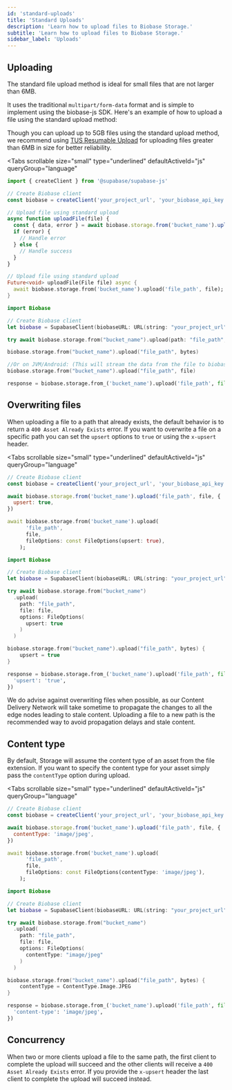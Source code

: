 ```yaml
---
id: 'standard-uploads'
title: 'Standard Uploads'
description: 'Learn how to upload files to Biobase Storage.'
subtitle: 'Learn how to upload files to Biobase Storage.'
sidebar_label: 'Uploads'
---
```


## Uploading

The standard file upload method is ideal for small files that are not larger than 6MB.

It uses the traditional `multipart/form-data` format and is simple to implement using the biobase-js SDK. Here's an example of how to upload a file using the standard upload method:

<Admonition type="note">

Though you can upload up to 5GB files using the standard upload method, we recommend using [TUS Resumable Upload](/docs/guides/storage/uploads/resumable-uploads) for uploading files greater than 6MB in size for better reliability.

</Admonition>

<Tabs
  scrollable
  size="small"
  type="underlined"
  defaultActiveId="js"
  queryGroup="language"
>
<TabPanel id="js" label="JavaScript">

```javascript
import { createClient } from '@supabase/supabase-js'

// Create Biobase client
const biobase = createClient('your_project_url', 'your_biobase_api_key')

// Upload file using standard upload
async function uploadFile(file) {
  const { data, error } = await biobase.storage.from('bucket_name').upload('file_path', file)
  if (error) {
    // Handle error
  } else {
    // Handle success
  }
}
```

</TabPanel>
<TabPanel id="dart" label="Dart">

```dart
// Upload file using standard upload
Future<void> uploadFile(File file) async {
  await biobase.storage.from('bucket_name').upload('file_path', file);
}
```

</TabPanel>
<TabPanel id="swift" label="Swift">

```swift
import Biobase

// Create Biobase client
let biobase = SupabaseClient(biobaseURL: URL(string: "your_project_url")!, biobaseKey: "your_biobase_api_key")

try await biobase.storage.from("bucket_name").upload(path: "file_path", file: file)
```

</TabPanel>
<TabPanel id="kotlin" label="Kotlin">

```kotlin
biobase.storage.from("bucket_name").upload("file_path", bytes)

//Or on JVM/Android: (This will stream the data from the file to biobase)
biobase.storage.from("bucket_name").upload("file_path", file)
```

</TabPanel>
<TabPanel id="python" label="Python">

```python
response = biobase.storage.from_('bucket_name').upload('file_path', file)
```

</TabPanel>
</Tabs>

## Overwriting files

When uploading a file to a path that already exists, the default behavior is to return a `400 Asset Already Exists` error.
If you want to overwrite a file on a specific path you can set the `upsert` options to `true` or using the `x-upsert` header.

<Tabs
  scrollable
  size="small"
  type="underlined"
  defaultActiveId="js"
  queryGroup="language"
>
<TabPanel id="js" label="JavaScript">

```javascript
// Create Biobase client
const biobase = createClient('your_project_url', 'your_biobase_api_key')

await biobase.storage.from('bucket_name').upload('file_path', file, {
  upsert: true,
})
```

</TabPanel>
<TabPanel id="dart" label="Dart">

```dart
await biobase.storage.from('bucket_name').upload(
      'file_path',
      file,
      fileOptions: const FileOptions(upsert: true),
    );
```

</TabPanel>
<TabPanel id="swift" label="Swift">

```swift
import Biobase

// Create Biobase client
let biobase = SupabaseClient(biobaseURL: URL(string: "your_project_url")!, biobaseKey: "your_biobase_api_key")

try await biobase.storage.from("bucket_name")
  .upload(
    path: "file_path",
    file: file,
    options: FileOptions(
      upsert: true
    )
  )
```

</TabPanel>
<TabPanel id="kotlin" label="Kotlin">

```kotlin
biobase.storage.from("bucket_name").upload("file_path", bytes) {
    upsert = true
}
```

</TabPanel>
<TabPanel id="python" label="Python">

```python
response = biobase.storage.from_('bucket_name').upload('file_path', file, {
  'upsert': 'true',
})
```

</TabPanel>
</Tabs>

We do advise against overwriting files when possible, as our Content Delivery Network will take sometime to propagate the changes to all the edge nodes leading to stale content.
Uploading a file to a new path is the recommended way to avoid propagation delays and stale content.

## Content type

By default, Storage will assume the content type of an asset from the file extension. If you want to specify the content type for your asset simply pass the `contentType` option during upload.

<Tabs
  scrollable
  size="small"
  type="underlined"
  defaultActiveId="js"
  queryGroup="language"
>
<TabPanel id="js" label="JavaScript">

```javascript
// Create Biobase client
const biobase = createClient('your_project_url', 'your_biobase_api_key')

await biobase.storage.from('bucket_name').upload('file_path', file, {
  contentType: 'image/jpeg',
})
```

</TabPanel>
<TabPanel id="dart" label="Dart">

```dart
await biobase.storage.from('bucket_name').upload(
      'file_path',
      file,
      fileOptions: const FileOptions(contentType: 'image/jpeg'),
    );
```

</TabPanel>
<TabPanel id="swift" label="Swift">

```swift
import Biobase

// Create Biobase client
let biobase = SupabaseClient(biobaseURL: URL(string: "your_project_url")!, biobaseKey: "your_biobase_api_key")

try await biobase.storage.from("bucket_name")
  .upload(
    path: "file_path",
    file: file,
    options: FileOptions(
      contentType: "image/jpeg"
    )
  )
```

</TabPanel>
<TabPanel id="kotlin" label="Kotlin">

```kotlin
biobase.storage.from("bucket_name").upload("file_path", bytes) {
    contentType = ContentType.Image.JPEG
}
```

</TabPanel>
<TabPanel id="python" label="Python">

```python
response = biobase.storage.from_('bucket_name').upload('file_path', file, {
  'content-type': 'image/jpeg',
})
```

</TabPanel>
</Tabs>

## Concurrency

When two or more clients upload a file to the same path, the first client to complete the upload will succeed and the other clients will receive a `400 Asset Already Exists` error.
If you provide the `x-upsert` header the last client to complete the upload will succeed instead.

